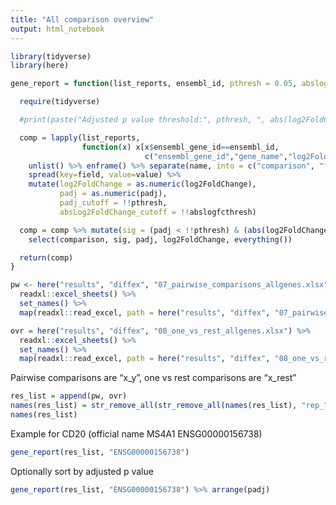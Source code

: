 ```yaml
---
title: "All comparison overview"
output: html_notebook
---
```


```r
library(tidyverse)
library(here)

```

```r
gene_report = function(list_reports, ensembl_id, pthresh = 0.05, abslogfcthresh = 0.5){

  require(tidyverse)

  #print(paste("Adjusted p value threshold:", pthresh, ", abs(log2FoldChange) threshold:", abslogfcthresh))

  comp = lapply(list_reports,
                function(x) x[x$ensembl_gene_id==ensembl_id,
                              c("ensembl_gene_id","gene_name","log2FoldChange","padj")]) %>%
    unlist() %>% enframe() %>% separate(name, into = c("comparison", "field"), sep="\\.") %>%
    spread(key=field, value=value) %>%
    mutate(log2FoldChange = as.numeric(log2FoldChange),
           padj = as.numeric(padj),
           padj_cutoff = !!pthresh,
           absLog2FoldChange_cutoff = !!abslogfcthresh)

  comp = comp %>% mutate(sig = (padj < !!pthresh) & (abs(log2FoldChange) > !!abslogfcthresh)) %>%
    select(comparison, sig, padj, log2FoldChange, everything())

  return(comp)
}
```


```r
pw <- here("results", "diffex", "07_pairwise_comparisons_allgenes.xlsx") %>% 
  readxl::excel_sheets() %>% 
  set_names() %>% 
  map(readxl::read_excel, path = here("results", "diffex", "07_pairwise_comparisons_allgenes.xlsx"))

ovr = here("results", "diffex", "08_one_vs_rest_allgenes.xlsx") %>% 
  readxl::excel_sheets() %>% 
  set_names() %>% 
  map(readxl::read_excel, path = here("results", "diffex", "08_one_vs_rest_allgenes.xlsx"))
```

Pairwise comparisons are "x_y", one vs rest comparisons are "x_rest"

```r
res_list = append(pw, ovr)
names(res_list) = str_remove_all(str_remove_all(names(res_list), "rep_"), "_all")
names(res_list)
```

Example for CD20 (official name MS4A1 ENSG00000156738)

```r
gene_report(res_list, "ENSG00000156738")
```

Optionally sort by adjusted p value

```r
gene_report(res_list, "ENSG00000156738") %>% arrange(padj)
```

